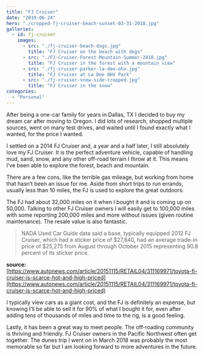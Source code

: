 ```yaml
---
title: "FJ Cruiser"
date: "2019-06-24"
hero: "./cropped-fj-cruiser-beach-sunset-03-31-2018.jpg"
galleries:
  - id: fj-cruiser
    images:
      - src: "./fj-cruiser-beach-dogs.jpg"
        title: "FJ Cruiser on the beach with dogs"
      - src: "./FJ-Cruiser-Forest-Mountain-Summer-2018.jpg"
        title: "FJ Cruiser in the forest with a mountain view"
      - src: "./fj-cruiser-parker-la-dee-ohv.jpg"
        title: "FJ Cruiser at La Dee OHV Park"
      - src: "./fj-cruiser-snow-side-cropped.jpg"
        title: "FJ Cruiser in the snow"
categories:
  - "Personal"
---
```


After being a one-car family for years in Dallas, TX I decided to buy my dream car after moving to Oregon. I did lots of research, shopped multiple sources, went on many test drives, and waited until I found exactly what I wanted, for the price I wanted.

I settled on a 2014 FJ Cruiser and, a year and a half later, I still absolutely love my FJ Cruiser. It is the perfect adventure vehicle, capable of handling mud, sand, snow, and any other off-road terrain I throw at it. This means I’ve been able to explore the forest, beach and mountain.

There are a few cons, like the terrible gas mileage, but working from home that hasn’t been an issue for me. Aside from short trips to run errands, usually less than 10 miles, the FJ is used to explore the great outdoors.

The FJ had about 32,000 miles on it when I bought it and is coming up on 50,000. Talking to other FJ Cruiser owners I will easily get to 100,000 miles with some reporting 200,000 miles and more without issues (given routine maintenance). The resale value is also fantastic.

> NADA Used Car Guide data said a base, typically equipped 2012 FJ Cruiser, which had a sticker price of $27,840, had an average trade-in price of $25,275 from August through October 2015 representing 90.8 percent of its sticker price.

**source:** [https://www.autonews.com/article/20151115/RETAIL04/311169971/toyota-fj-cruiser-is-scarce-hot-and-high-priced](https://www.autonews.com/article/20151115/RETAIL04/311169971/toyota-fj-cruiser-is-scarce-hot-and-high-priced)

I typically view cars as a giant cost, and the FJ is definitely an expense, but knowing I’ll be able to sell it for 90% of what I bought it for, even after adding tens of thousands of miles and time to the rig, is a good feeling.

Lastly, it has been a great way to meet people. The off-roading community is thriving and friendly. FJ Cruiser owners in the Pacific Northwest often get together. The dunes trip I went on in March 2018 was probably the most memorable so far but I am looking forward to more adventures in the future.

<Gallery id="fj-cruiser" type="gallery" />